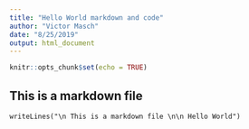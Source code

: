 ---
title: "Hello World markdown and code"
author: "Victor Masch"
date: "8/25/2019"
output: html_document
---

```{r setup, include=FALSE}
knitr::opts_chunk$set(echo = TRUE)
```


## This is a markdown file
```
writeLines("\n This is a markdown file \n\n Hello World")

```

